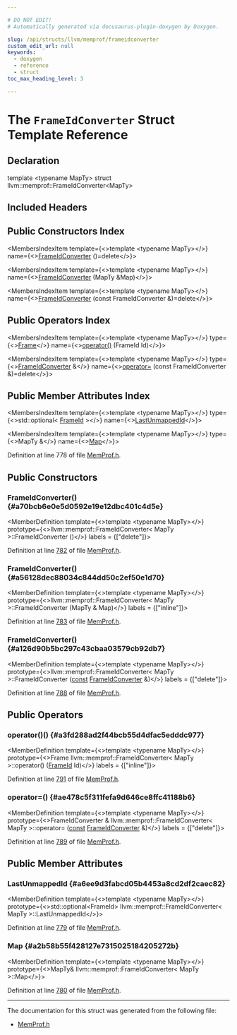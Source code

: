 ```yaml
---

# DO NOT EDIT!
# Automatically generated via docusaurus-plugin-doxygen by Doxygen.

slug: /api/structs/llvm/memprof/frameidconverter
custom_edit_url: null
keywords:
  - doxygen
  - reference
  - struct
toc_max_heading_level: 3

---
```





# The `FrameIdConverter` Struct Template Reference

<DoxygenPage pluginConfig={pluginConfig}>



## Declaration

<CodeBlock>template &lt;typename MapTy&gt;
struct llvm::memprof::FrameIdConverter&lt;MapTy&gt;</CodeBlock>

## Included Headers

<IncludesList>
<IncludesListItem
  filePath="llvm/ProfileData/MemProf.h"
  permalink="/docs/api/files/include/include/llvm/include/llvm/profiledata/memprof-h"
  isLocal="true" />
</IncludesList>

## Public Constructors Index

<MembersIndex>

<MembersIndexItem
  template={<>template &lt;typename MapTy&gt;</>}
  name={<><a href="#a70bcb6e0e5d0592e19e12dbc401c4d5e">FrameIdConverter</a> ()=delete</>}>
</MembersIndexItem>

<MembersIndexItem
  template={<>template &lt;typename MapTy&gt;</>}
  name={<><a href="#a56128dec88034c844dd50c2ef50e1d70">FrameIdConverter</a> (MapTy &amp;Map)</>}>
</MembersIndexItem>

<MembersIndexItem
  template={<>template &lt;typename MapTy&gt;</>}
  name={<><a href="#a126d90b5bc297c43cbaa03579cb92db7">FrameIdConverter</a> (const FrameIdConverter &amp;)=delete</>}>
</MembersIndexItem>

</MembersIndex>

## Public Operators Index

<MembersIndex>

<MembersIndexItem
  template={<>template &lt;typename MapTy&gt;</>}
  type={<><a href="/docs/api/structs/llvm/memprof/frame">Frame</a></>}
  name={<><a href="#a3fd288ad2f44bcb55d4dfac5edddc977">operator()</a> (FrameId Id)</>}>
</MembersIndexItem>

<MembersIndexItem
  template={<>template &lt;typename MapTy&gt;</>}
  type={<><a href="/docs/api/structs/llvm/memprof/frameidconverter">FrameIdConverter</a> &amp;</>}
  name={<><a href="#ae478c5f311fefa9d646ce8ffc41188b6">operator=</a> (const FrameIdConverter &amp;)=delete</>}>
</MembersIndexItem>

</MembersIndex>

## Public Member Attributes Index

<MembersIndex>

<MembersIndexItem
  template={<>template &lt;typename MapTy&gt;</>}
  type={<>std::optional&lt; <a href="/docs/api/namespaces/llvm/memprof/#ae2c822b1c6260b47be435d3eda363ccc">FrameId</a> &gt;</>}
  name={<><a href="#a6ee9d3fabcd05b4453a8cd2df2caec82">LastUnmappedId</a></>}>
</MembersIndexItem>

<MembersIndexItem
  template={<>template &lt;typename MapTy&gt;</>}
  type={<>MapTy &amp;</>}
  name={<><a href="#a2b58b55f428127e7315025184205272b">Map</a></>}>
</MembersIndexItem>

</MembersIndex>


Definition at line 778 of file <a href="/docs/api/files/include/include/llvm/include/llvm/profiledata/memprof-h">MemProf.h</a>.

<SectionDefinition>

## Public Constructors

### FrameIdConverter() {#a70bcb6e0e5d0592e19e12dbc401c4d5e}

<MemberDefinition
  template={<>template &lt;typename MapTy&gt;</>}
  prototype={<>llvm::memprof::FrameIdConverter&lt; MapTy &gt;::FrameIdConverter ()</>}
  labels = {["delete"]}>

Definition at line <a href="/docs/api/files/include/include/llvm/include/llvm/profiledata/memprof-h/#l00782">782</a> of file <a href="/docs/api/files/include/include/llvm/include/llvm/profiledata/memprof-h">MemProf.h</a>.
</MemberDefinition>

### FrameIdConverter() {#a56128dec88034c844dd50c2ef50e1d70}

<MemberDefinition
  template={<>template &lt;typename MapTy&gt;</>}
  prototype={<>llvm::memprof::FrameIdConverter&lt; MapTy &gt;::FrameIdConverter (MapTy &amp; Map)</>}
  labels = {["inline"]}>

Definition at line <a href="/docs/api/files/include/include/llvm/include/llvm/profiledata/memprof-h/#l00783">783</a> of file <a href="/docs/api/files/include/include/llvm/include/llvm/profiledata/memprof-h">MemProf.h</a>.
</MemberDefinition>

### FrameIdConverter() {#a126d90b5bc297c43cbaa03579cb92db7}

<MemberDefinition
  template={<>template &lt;typename MapTy&gt;</>}
  prototype={<>llvm::memprof::FrameIdConverter&lt; MapTy &gt;::FrameIdConverter (<a href="/docs/api/files/lib/lib/target/lib/target/aarch64/aarch64promoteconstant-cpp/#a90f8350fecae261c25be85d38b451bff">const</a> <a href="/docs/api/structs/llvm/memprof/frameidconverter">FrameIdConverter</a> &amp;)</>}
  labels = {["delete"]}>

Definition at line <a href="/docs/api/files/include/include/llvm/include/llvm/profiledata/memprof-h/#l00788">788</a> of file <a href="/docs/api/files/include/include/llvm/include/llvm/profiledata/memprof-h">MemProf.h</a>.
</MemberDefinition>

</SectionDefinition>

<SectionDefinition>

## Public Operators

### operator()() {#a3fd288ad2f44bcb55d4dfac5edddc977}

<MemberDefinition
  template={<>template &lt;typename MapTy&gt;</>}
  prototype={<>Frame llvm::memprof::FrameIdConverter&lt; MapTy &gt;::operator() (<a href="/docs/api/namespaces/llvm/memprof/#ae2c822b1c6260b47be435d3eda363ccc">FrameId</a> Id)</>}
  labels = {["inline"]}>

Definition at line <a href="/docs/api/files/include/include/llvm/include/llvm/profiledata/memprof-h/#l00791">791</a> of file <a href="/docs/api/files/include/include/llvm/include/llvm/profiledata/memprof-h">MemProf.h</a>.
</MemberDefinition>

### operator=() {#ae478c5f311fefa9d646ce8ffc41188b6}

<MemberDefinition
  template={<>template &lt;typename MapTy&gt;</>}
  prototype={<>FrameIdConverter &amp; llvm::memprof::FrameIdConverter&lt; MapTy &gt;::operator= (<a href="/docs/api/files/lib/lib/target/lib/target/aarch64/aarch64promoteconstant-cpp/#a90f8350fecae261c25be85d38b451bff">const</a> <a href="/docs/api/structs/llvm/memprof/frameidconverter">FrameIdConverter</a> &amp;)</>}
  labels = {["delete"]}>

Definition at line <a href="/docs/api/files/include/include/llvm/include/llvm/profiledata/memprof-h/#l00789">789</a> of file <a href="/docs/api/files/include/include/llvm/include/llvm/profiledata/memprof-h">MemProf.h</a>.
</MemberDefinition>

</SectionDefinition>

<SectionDefinition>

## Public Member Attributes

### LastUnmappedId {#a6ee9d3fabcd05b4453a8cd2df2caec82}

<MemberDefinition
  template={<>template &lt;typename MapTy&gt;</>}
  prototype={<>std::optional&lt;FrameId&gt; llvm::memprof::FrameIdConverter&lt; MapTy &gt;::LastUnmappedId</>}>

Definition at line <a href="/docs/api/files/include/include/llvm/include/llvm/profiledata/memprof-h/#l00779">779</a> of file <a href="/docs/api/files/include/include/llvm/include/llvm/profiledata/memprof-h">MemProf.h</a>.
</MemberDefinition>

### Map {#a2b58b55f428127e7315025184205272b}

<MemberDefinition
  template={<>template &lt;typename MapTy&gt;</>}
  prototype={<>MapTy&amp; llvm::memprof::FrameIdConverter&lt; MapTy &gt;::Map</>}>

Definition at line <a href="/docs/api/files/include/include/llvm/include/llvm/profiledata/memprof-h/#l00780">780</a> of file <a href="/docs/api/files/include/include/llvm/include/llvm/profiledata/memprof-h">MemProf.h</a>.
</MemberDefinition>

</SectionDefinition>

<hr/>

The documentation for this struct was generated from the following file:

<ul>
<li><a href="/docs/api/files/include/include/llvm/include/llvm/profiledata/memprof-h">MemProf.h</a></li>
</ul>

</DoxygenPage>
